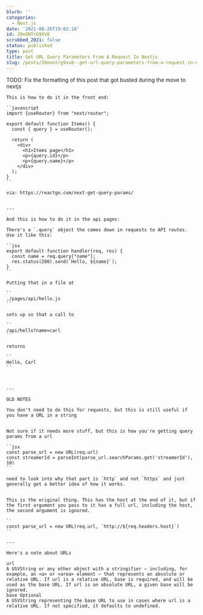 ```yaml
---
blurb: ''
categories:
  - Next.js
date: '2021-08-26T19:02:18'
id: 20eONTrG9XV8
scrubbed_2021: false
status: published
type: post
title: Get URL Query Parameters From A Request In Nextjs
slug: /posts/20eontrg9xv8--get-url-query-parameters-from-a-request-in-nextjs
---
```


TODO: Fix the formatting of this post that got busted during the move to nextjs

```
This is how to do it in the front end:

``javascript
import {useRouter} from "next/router";

export default function Items() {
  const { query } = useRouter();

  return (
    <div>
      <h1>Items page</h1>
      <p>{query.id}</p>
      <p>{query.name}</p>
    </div>
  );
}
``

via: https://reactgo.com/next-get-query-params/


---

And this is how to do it in the api pages:

There's a `.query` object the comes down in requests to API routes. Use it like this:

``jsx
export default function handler(req, res) {
  const name = req.query["name"];
  res.status(200).send(`Hello, ${name}`);
}
``

Putting that in a file at 

``
./pages/api/hello.js
``

sets up so that a call to 

``
/api/hello?name=carl
``

returns

``
Hello, Carl
``



---

OLD NOTES

You don't need to do this for requests, but this is still useful if you have a URL in a string


Not sure if it needs more stuff, but this is how you're getting query params from a url

``jsx
const parse_url = new URL(req.url)
const streamerId = parseInt(parse_url.searchParams.get('streamerId'), 10)
``

need to look into why that part is `http` and not `https` and just generally get a better idea of how it works. 


This is the original thing. This has the host at the end of it, but if the first argument you pass to it has a full url, including the host, the second argument is ignored. 

``
const parse_url = new URL(req.url, `http://${req.headers.host}`)
``

--- 

Here's a note about URLs

url
A USVString or any other object with a stringifier — including, for example, an <a> or <area> element — that represents an absolute or relative URL. If url is a relative URL, base is required, and will be used as the base URL. If url is an absolute URL, a given base will be ignored.
base Optional
A USVString representing the base URL to use in cases where url is a relative URL. If not specified, it defaults to undefined.
```
